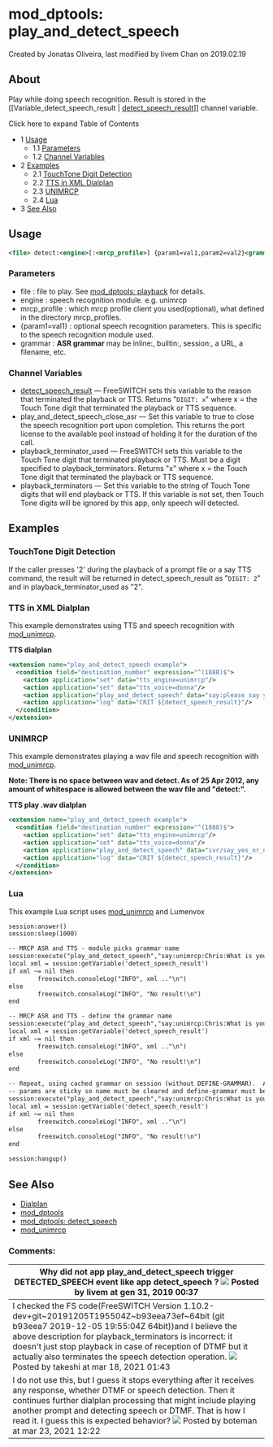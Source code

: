 
# mod_dptools: play_and_detect_speech 

 Created by  Jonatas Oliveira, last modified by  livem Chan on 2019.02.19

## About

Play while doing speech recognition. Result is stored in the \[\[Variable\_detect\_speech\_result | [detect\_speech\_result](../../../Channel-Variables-Catalog/detect_speech_result_16352994.mdx#detect_speech_result)\]\] channel variable.

Click here to expand Table of Contents

* 1 [Usage](#-freeswitch--mod_dptools-play_and_detect_speech-)  
   * 1.1 [Parameters](#-freeswitch--mod_dptools-play_and_detect_speech-)  
   * 1.2 [Channel Variables](#-freeswitch--mod_dptools-play_and_detect_speech-)
* 2 [Examples](#-freeswitch--mod_dptools-play_and_detect_speech-)  
   * 2.1 [TouchTone Digit Detection](#touchtone-digit-detection)  
   * 2.2 [TTS in XML Dialplan](#-freeswitch--mod_dptools-play_and_detect_speech-)  
   * 2.3 [UNIMRCP](#-freeswitch--mod_dptools-play_and_detect_speech-)  
   * 2.4 [Lua](#-freeswitch--mod_dptools-play_and_detect_speech-)
* 3 [See Also](#-freeswitch--mod_dptools-play_and_detect_speech-)

## Usage

```xml
<file> detect:<engine>[:<mrcp_profile>] {param1=val1,param2=val2}<grammar>
```

### Parameters

* file : file to play. See [mod\_dptools: playback](./6586776.mdx#0-about) for details.
* engine : speech recognition module. e.g. unimrcp
* mrcp_profile : which mrcp profile client you used(optional), what defined in the directory mrcp_profiles.
* {param1=val1} : optional speech recognition parameters. This is specific to the speech recognition module used.
* grammar : **ASR grammar** may be inline:, builtin:, session:, a URL, a filename, etc.

### Channel Variables

* [detect\_speech\_result](../../../Channel-Variables-Catalog/detect_speech_result_16352994.mdx#detect_speech_result) — FreeSWITCH sets this variable to the reason that terminated the playback or TTS. Returns "`DIGIT: x`" where x = the Touch Tone digit that terminated the playback or TTS sequence.
* play\_and\_detect\_speech\_close\_asr — Set this variable to true to close the speech recognition port upon completion. This returns the port license to the available pool instead of holding it for the duration of the call.
* playback\_terminator\_used — FreeSWITCH sets this variable to the Touch Tone digit that terminated playback or TTS. Must be a digit specified to playback\_terminators. Returns "x" where x = the Touch Tone digit that terminated the playback or TTS sequence.
* playback\_terminators — Set this variable to the string of Touch Tone digits that will end playback or TTS. If this variable is not set, then Touch Tone digits will be ignored by this app, only speech will detected.

## Examples

### TouchTone Digit Detection

If the caller presses '2' during the playback of a prompt file or a say TTS command, the result will be returned in detect\_speech\_result as "`DIGIT: 2`" and in playback\_terminator\_used as "2".

### TTS in XML Dialplan

This example demonstrates using TTS and speech recognition with [mod\_unimrcp](../mod_unimrcp_6586728.mdx#tts).

**TTS dialplan**

```xml
<extension name="play_and_detect_speech example">
  <condition field="destination_number" expression="^(1888)$">
    <action application="set" data="tts_engine=unimrcp"/>
    <action application="set" data="tts_voice=donna"/>
    <action application="play_and_detect_speech" data="say:please say yes or no. please say no or yes. please say something! detect:unimrcp {start-input-timers=false,no-input-timeout=5000,recognition-timeout=5000}builtin:grammar/boolean?language=en-US;y=1;n=2"/> 
    <action application="log" data="CRIT ${detect_speech_result}"/>
  </condition>
</extension>
```

### UNIMRCP

This example demonstrates playing a wav file and speech recognition with [mod\_unimrcp](../mod_unimrcp_6586728.mdx#tts).

**Note: There is no space between wav and detect. As of 25 Apr 2012, any amount of whitespace is allowed between the wav file and "detect:".**

**TTS play .wav dialplan**

```xml
<extension name="play_and_detect_speech example">
  <condition field="destination_number" expression="^(1888)$">
    <action application="set" data="tts_engine=unimrcp"/>
    <action application="set" data="tts_voice=donna"/>
    <action application="play_and_detect_speech" data="ivr/say_yes_or_no.wavdetect:unimrcp {start-input-timers=false,no-input-timeout=5000,recognition-timeout=5000}builtin:grammar/boolean?language=en-US;y=1;n=2"/> 
    <action application="log" data="CRIT ${detect_speech_result}"/>
  </condition>
</extension>
```

### Lua

This example Lua script uses [mod\_unimrcp](../mod_unimrcp_6586728.mdx#tts) and Lumenvox

```xml
session:answer()
session:sleep(1000)

-- MRCP ASR and TTS - module picks grammar name
session:execute("play_and_detect_speech","say:unimrcp:Chris:What is your phone number? detect:unimrcp {start-input-timers=false,define-grammar=true,no-input-timeout=5000}builtin:grammar/phone")
local xml = session:getVariable('detect_speech_result')
if xml ~= nil then
        freeswitch.consoleLog("INFO", xml .."\n")
else
        freeswitch.consoleLog("INFO", "No result!\n")
end

-- MRCP ASR and TTS - define the grammar name
session:execute("play_and_detect_speech","say:unimrcp:Chris:What is your phone number? detect:unimrcp {name=12345,start-input-timers=false,define-grammar=true,no-input-timeout=5000}builtin:grammar/phone")
local xml = session:getVariable('detect_speech_result')
if xml ~= nil then
        freeswitch.consoleLog("INFO", xml .."\n")
else
        freeswitch.consoleLog("INFO", "No result!\n")
end

-- Repeat, using cached grammar on session (without DEFINE-GRAMMAR).  ASR sessions are re-used and
-- params are sticky so name must be cleared and define-grammar must be set back to false.
session:execute("play_and_detect_speech","say:unimrcp:Chris:What is your phone number? detect:unimrcp {name=,start-input-timers=false,no-input-timeout=5000,define-grammar=false}session:12345")
local xml = session:getVariable('detect_speech_result')
if xml ~= nil then
        freeswitch.consoleLog("INFO", xml .."\n")
else
        freeswitch.consoleLog("INFO", "No result!\n")
end

session:hangup()
```

## See Also

* [Dialplan](../../Dialplan/index.mdx#0-about)
* [mod\_dptools](../mod_dptools_1970333.mdx#-c)
* [mod\_dptools: detect\_speech](./6586756.mdx#about)
* [mod\_unimrcp](../mod_unimrcp_6586728.mdx#tts)

### Comments:

| Why did not app **play\_and\_detect\_speech** trigger **DETECTED\_SPEECH** event like app **detect\_speech ?** ![](/images/icons/contenttypes/comment_16.png) Posted by livem at gen 31, 2019 00:37                                                                                                                                                                                                                                 |
| ---------------------------------------------------------------------------------------------------------------------------------------------------------------------------------------------------------------------------------------------------------------------------------------------------------------------------------------------------------------------------------------------------------------------------------- |
| I checked the FS code(FreeSWITCH Version 1.10.2-dev+git\~20191205T195504Z\~b93eea73ef\~64bit (git b93eea7 2019-12-05 19:55:04Z 64bit))and I believe the above description for playback\_terminators is incorrect: it doesn't just stop playback in case of reception of DTMF but it actually also terminates the speech detection operation. ![](/images/icons/contenttypes/comment_16.png) Posted by takeshi at mar 18, 2021 01:43 |
| I do not use this, but I guess it stops everything after it receives any response, whether DTMF or speech detection. Then it continues further dialplan processing that might include playing another prompt and detecting speech or DTMF. That is how I read it. I guess this is expected behavior? ![](/images/icons/contenttypes/comment_16.png) Posted by boteman at mar 23, 2021 12:22                                         |


